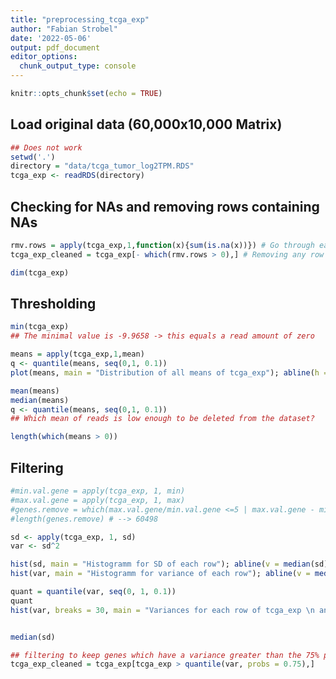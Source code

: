 ```yaml
---
title: "preprocessing_tcga_exp"
author: "Fabian Strobel"
date: '2022-05-06'
output: pdf_document
editor_options: 
  chunk_output_type: console
---
```


```r
knitr::opts_chunk$set(echo = TRUE)
```

## Load original data (60,000x10,000 Matrix)
```r
## Does not work
setwd('.')
directory = "data/tcga_tumor_log2TPM.RDS"
tcga_exp <- readRDS(directory)
```

## Checking for NAs and removing rows containing NAs
```r
rmv.rows = apply(tcga_exp,1,function(x){sum(is.na(x))}) # Go through each row and sum up all missing values
tcga_exp_cleaned = tcga_exp[- which(rmv.rows > 0),] # Removing any row with 1 or more missing values

dim(tcga_exp)
```

## Thresholding
```r
min(tcga_exp)
## The minimal value is -9.9658 -> this equals a read amount of zero

means = apply(tcga_exp,1,mean)
q <- quantile(means, seq(0,1, 0.1))
plot(means, main = "Distribution of all means of tcga_exp"); abline(h = c(q), col="red", lty = 2)

mean(means)
median(means)
q <- quantile(means, seq(0,1, 0.1))
## Which mean of reads is low enough to be deleted from the dataset?

length(which(means > 0))
```

## Filtering
```r
#min.val.gene = apply(tcga_exp, 1, min)
#max.val.gene = apply(tcga_exp, 1, max)
#genes.remove = which(max.val.gene/min.val.gene <=5 | max.val.gene - min.val.gene <= 500)
#length(genes.remove) # --> 60498
```

```r
sd <- apply(tcga_exp, 1, sd)
var <- sd^2

hist(sd, main = "Histogramm for SD of each row"); abline(v = median(sd), col = "red")
hist(var, main = "Histogramm for variance of each row"); abline(v = median(var), col = "red")

quant = quantile(var, seq(0, 1, 0.1)) 
quant
hist(var, breaks = 30, main = "Variances for each row of tcga_exp \n and quantiles in 10 % steps"); abline(v = quant, col = "red", lty = 2)


median(sd)

## filtering to keep genes which have a variance greater than the 75% percentile
tcga_exp_cleaned = tcga_exp[tcga_exp > quantile(var, probs = 0.75),] 
```

